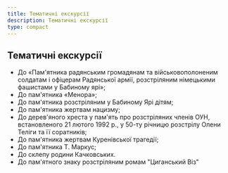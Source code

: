 ```yaml
---
title: Тематичні екскурсії
description: Тематичні екскурсії
type: compact
---
```


## Тематичні екскурсії

- До «Пам'ятника радянським громадянам та військовополоненим солдатам і офіцерам
  Радянської армії, розстріляним німецькими фашистами у Бабиному ярі»;
- До пам'ятника «Менора»;
- До пам'ятника розстріляним у Бабиному Ярі дітям;
- До пам'ятника жертвам нацизму;
- До дерев'яного хреста у пам'ять про розстріляних членів ОУН, встановленого 21
  лютого 1992 р., у 50-ту річницю розстрілу Олени Теліги та її соратників;
- До пам'ятника жертвам Куренівської трагедії;
- До пам'ятника Т. Маркус;
- До склепу родини Качковських.
- До пам'ятного знаку розстріляним ромам "Циганський Віз"
